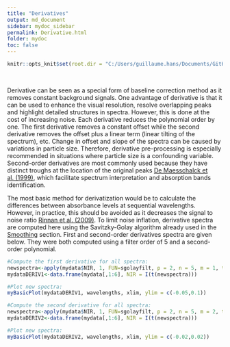 ```yaml
---
title: "Derivatives"
output: md_document
sidebar: mydoc_sidebar
permalink: Derivative.html
folder: mydoc
toc: false
---
```


```r
knitr::opts_knit$set(root.dir = "C:/Users/guillaume.hans/Documents/GitHub/RNIR/_Rdata")
```

<br>

Derivative can be seen as a special form of baseline correction method as it removes constant background signals. One advantage of derivative is that it can be used to enhance the visual resolution, resolve overlapping peaks and highlight detailed structures in spectra. However, this is done at the cost of increasing noise. Each derivative reduces the polynomial order by one. The first derivative removes a constant offset while the second derivative removes the offset plus a linear term (linear tilting of the spectrum), etc. Change in offset and slope of the spectra can be caused by variations in particle size. Therefore, derivative pre-processing is especially recommended in situations where particle size is a confounding variable. Second-order derivatives are most commonly used because they have distinct troughs at the location of the original peaks [De Maesschalck et al. (1999)](http://citeseerx.ist.psu.edu/viewdoc/summary?doi=10.1.1.571.732), which facilitate spectrum interpretation and absorption bands identification. 
 
The most basic method for derivatization would be to calculate the differences between absorbance levels at sequential wavelengths. However, in practice, this should be avoided as it decreases the signal to noise ratio [Rinnan et al. (2009)](https://www.sciencedirect.com/science/article/pii/S0165993609001629). To limit noise inflation, derivative spectra are computed here using the Savitzky-Golay algorithm already used in the [Smoothing](Smoothing.html#savitsky-golay-method) section. First and second-order derivatives spectra are given below. They were both computed using a filter order of 5 and a second-order polynomial.  


```r

#Compute the first derivative for all spectra:
newspectra<-apply(mydata$NIR, 1, FUN=sgolayfilt, p = 2, n = 5, m = 1, ts = 1)
mydataDERIV1<-data.frame(mydata[,1:6], NIR = I(t(newspectra)))                 

#Plot new spectra:
myBasicPlot(mydataDERIV1, wavelengths, xlim, ylim = c(-0.05,0.1)) 

```



```r

#Compute the second derivative for all spectra:
newspectra<-apply(mydata$NIR, 1, FUN=sgolayfilt, p = 2, n = 5, m = 2, ts = 1)  
mydataDERIV2<-data.frame(mydata[,1:6], NIR = I(t(newspectra)))              

#Plot new spectra:
myBasicPlot(mydataDERIV2, wavelengths, xlim, ylim = c(-0.02,0.02)) 
```

